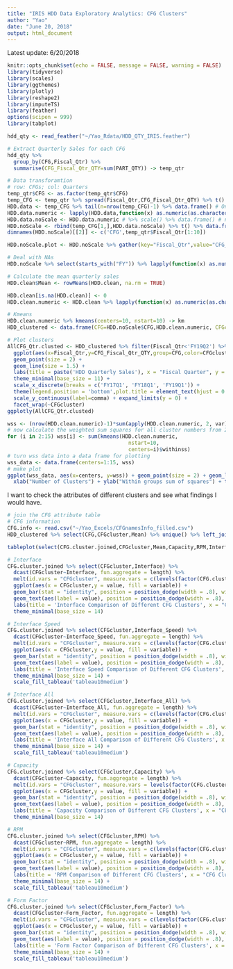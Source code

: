 ```yaml
---
title: "IRIS HDD Data Exploratory Analytics: CFG Clusters"
author: "Yao"
date: "June 20, 2018"
output: html_document
---
```


Latest update: 6/20/2018

```r
knitr::opts_chunk$set(echo = FALSE, message = FALSE, warning = FALSE)
library(tidyverse)
library(scales)
library(ggthemes)
library(plotly)
library(reshape2)
library(imputeTS)
library(feather)
options(scipen = 999)
library(tabplot)
```

```r
hdd_qty <- read_feather("~/Yao_Rdata/HDD_QTY_IRIS.feather")
```

```r
# Extract Quarterly Sales for each CFG
hdd_qty %>% 
  group_by(CFG,Fiscal_Qtr) %>%
  summarise(CFG_Fiscal_Qtr_QTY=sum(PART_QTY)) -> temp_qtr

# Data transforamtion
# row: CFGs; col: Quarters
temp_qtr$CFG <- as.factor(temp_qtr$CFG)
temp_CFG <- temp_qtr %>% spread(Fiscal_Qtr,CFG_Fiscal_Qtr_QTY) %>% t() # CFG names kept
HDD.data <- temp_CFG %>% tail(n=nrow(temp_CFG)-1) %>% data.frame() # Only HDD data, col:CFG, row:qtr
HDD.data.numeric <- lapply(HDD.data,function(x) as.numeric(as.character(x))) %>% data.frame()
HDD.data.noScale <- HDD.data.numeric # %>% scale() %>% data.frame() # noScale
HDD.noScale <- rbind(temp_CFG[1,],HDD.data.noScale) %>% t() %>% data.frame() 
dimnames(HDD.noScale)[[2]] <- c('CFG',temp_qtr$Fiscal_Qtr[1:10])

HDD.noScale.plot <- HDD.noScale %>% gather(key="Fiscal_Qtr",value="CFG_Fiscal_Qtr_QTY",FY17Q1:FY19Q2)
```

```r
# Deal with NAs
HDD.noScale %>% select(starts_with("FY")) %>% lapply(function(x) as.numeric(as.character(x))) %>% data.frame() -> HDD.clean

# Calculate the mean quarterly sales
HDD.clean$Mean <- rowMeans(HDD.clean, na.rm = TRUE)

HDD.clean[is.na(HDD.clean)] <- 0
HDD.clean.numeric <- HDD.clean %>% lapply(function(x) as.numeric(as.character(x))) %>% data.frame() 

# Kmeans
HDD.clean.numeric %>% kmeans(centers=10, nstart=10) -> km
HDD_clustered <- data.frame(CFG=HDD.noScale$CFG,HDD.clean.numeric, CFGcluster=factor(km$cluster)) %>% gather(key="Fiscal_Qtr",value="CFG_Fiscal_Qtr_QTY",FY17Q1:FY19Q2)

# Plot clusters
AllCFG_Qtr.clusted <- HDD_clustered %>% filter(Fiscal_Qtr<'FY19Q2') %>%
  ggplot(aes(x=Fiscal_Qtr,y=CFG_Fiscal_Qtr_QTY,group=CFG,color=CFGcluster)) +
  geom_point(size = 2) +
  geom_line(size = 1.5) +
  labs(title = paste('HDD Quarterly Sales'), x = "Fiscal Quarter", y = "Part Quantity") + 
  theme_minimal(base_size = 11) + 
  scale_x_discrete(breaks = c('FY17Q1', 'FY18Q1', 'FY19Q1')) +
  theme(legend.position = 'bottom',plot.title = element_text(hjust = 0.5))+
  scale_y_continuous(label=comma) + expand_limits(y = 0) +
  facet_wrap(~CFGcluster)
ggplotly(AllCFG_Qtr.clusted)
```

```r
wss <- (nrow(HDD.clean.numeric)-1)*sum(apply(HDD.clean.numeric, 2, var))
# now calculate the weighted sum squares for all cluster numbers from 2 to 15
for (i in 2:15) wss[i] <- sum(kmeans(HDD.clean.numeric,
                                       nstart=10,
                                       centers=i)$withinss)
# turn wss data into a data frame for plotting
wss_data <- data.frame(centers=1:15, wss)
# make plot
ggplot(wss_data, aes(x=centers, y=wss)) + geom_point(size = 2) + geom_line(size = 1.5) +
  xlab("Number of Clusters") + ylab("Within groups sum of squares") + theme_minimal(base_size = 11)
```

I want to check the attributes of different clusters and see what findings I would have.
```r
# join the CFG attribute table
# CFG information
CFG.info <- read.csv("~/Yao_Excels/CFGnamesInfo_filled.csv")
HDD_clustered %>% select(CFG,CFGcluster,Mean) %>% unique() %>% left_join(CFG.info) -> CFG.cluster.joined

tableplot(select(CFG.cluster.joined,CFGcluster,Mean,Capacity,RPM,Interface_All,Form_Factor))

# Interface
CFG.cluster.joined %>% select(CFGcluster,Interface) %>% 
  dcast(CFGcluster~Interface, fun.aggregate = length) %>%
  melt(id.vars = "CFGcluster", measure.vars = c(levels(factor(CFG.cluster.joined$Interface)))) %>%
  ggplot(aes(x = CFGcluster,y = value, fill = variable)) + 
  geom_bar(stat = "identity", position = position_dodge(width = .8), width = 0.7) +
  geom_text(aes(label = value), position = position_dodge(width = .8), vjust = -0.5) +
  labs(title = 'Interface Comparison of Different CFG Clusters', x = "CFG Clusters", y = "Interface",fill="Interface") + 
  theme_minimal(base_size = 14)

# Interface Speed
CFG.cluster.joined %>% select(CFGcluster,Interface_Speed) %>% 
  dcast(CFGcluster~Interface_Speed, fun.aggregate = length) %>%
  melt(id.vars = "CFGcluster", measure.vars = c(levels(factor(CFG.cluster.joined$Interface_Speed)))) %>%
  ggplot(aes(x = CFGcluster,y = value, fill = variable)) + 
  geom_bar(stat = "identity", position = position_dodge(width = .8), width = 0.7) +
  geom_text(aes(label = value), position = position_dodge(width = .8), vjust = -0.5) +
  labs(title = 'Interface Speed Comparison of Different CFG Clusters', x = "CFG Clusters", y = "Count", fill='Interface Speed') + 
  theme_minimal(base_size = 14) + 
  scale_fill_tableau('tableau10medium')

# Interface All
CFG.cluster.joined %>% select(CFGcluster,Interface_All) %>% 
  dcast(CFGcluster~Interface_All, fun.aggregate = length) %>%
  melt(id.vars = "CFGcluster", measure.vars = c(levels(factor(CFG.cluster.joined$Interface_All)))) %>%
  ggplot(aes(x = CFGcluster,y = value, fill = variable)) + 
  geom_bar(stat = "identity", position = position_dodge(width = .8), width = 0.7) +
  geom_text(aes(label = value), position = position_dodge(width = .8), vjust = -0.5) +
  labs(title = 'Interface All Comparison of Different CFG Clusters', x = "CFG Clusters", y = "Count", fill='Interface All') + 
  theme_minimal(base_size = 14) + 
  scale_fill_tableau('tableau10medium')

# Capacity
CFG.cluster.joined %>% select(CFGcluster,Capacity) %>% 
  dcast(CFGcluster~Capacity, fun.aggregate = length) %>%
  melt(id.vars = "CFGcluster", measure.vars = levels(factor(CFG.cluster.joined$Capacity))) %>%
  ggplot(aes(x = CFGcluster,y = value, fill = variable)) + 
  geom_bar(stat = "identity", position = position_dodge(width = .8), width = 0.7) +
  geom_text(aes(label = value), position = position_dodge(width = .8), vjust = -0.5) +
  labs(title = 'Capacity Comparison of Different CFG Clusters', x = "CFG Clusters", y = "Count", fill='Capacity') + 
  theme_minimal(base_size = 14)

# RPM
CFG.cluster.joined %>% select(CFGcluster,RPM) %>% 
  dcast(CFGcluster~RPM, fun.aggregate = length) %>%
  melt(id.vars = "CFGcluster", measure.vars = c(levels(factor(CFG.cluster.joined$RPM)))) %>%
  ggplot(aes(x = CFGcluster,y = value, fill = variable)) + 
  geom_bar(stat = "identity", position = position_dodge(width = .8), width = 0.7) +
  geom_text(aes(label = value), position = position_dodge(width = .8), vjust = -0.5) +
  labs(title = 'RPM Comparison of Different CFG Clusters', x = "CFG Clusters", y = "Count", fill='RPM') + 
  theme_minimal(base_size = 14) + 
  scale_fill_tableau('tableau10medium')

# Form Factor
CFG.cluster.joined %>% select(CFGcluster,Form_Factor) %>% 
  dcast(CFGcluster~Form_Factor, fun.aggregate = length) %>%
  melt(id.vars = "CFGcluster", measure.vars = c(levels(factor(CFG.cluster.joined$Form_Factor)))) %>%
  ggplot(aes(x = CFGcluster,y = value, fill = variable)) + 
  geom_bar(stat = "identity", position = position_dodge(width = .8), width = 0.7) +
  geom_text(aes(label = value), position = position_dodge(width = .8), vjust = -0.5) +
  labs(title = 'Form Factor Comparison of Different CFG Clusters', x = "CFG Clusters", y = "Count", fill='Form Factor') + 
  theme_minimal(base_size = 14) + 
  scale_fill_tableau('tableau10medium')
```


